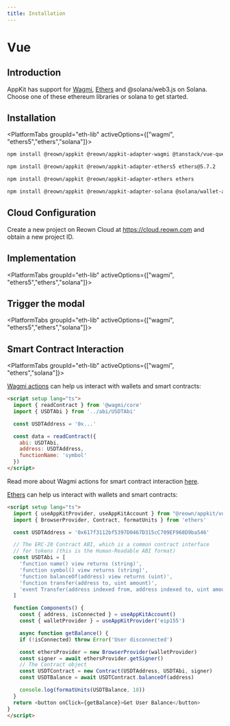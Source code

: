 ```yaml
---
title: Installation
---
```






# Vue

## Introduction

AppKit has support for [Wagmi](https://wagmi.sh/), [Ethers](https://docs.ethers.org/v6/) and @solana/web3.js on Solana. Choose one of these ethereum libraries or solana to get started.

## Installation

<PlatformTabs groupId="eth-lib" activeOptions={["wagmi", "ethers5","ethers","solana"]}>

<PlatformTabItem value="wagmi">

```bash npm2yarn
npm install @reown/appkit @reown/appkit-adapter-wagmi @tanstack/vue-query @wagmi/vue viem
```

</PlatformTabItem>
<PlatformTabItem value="ethers5">

```bash npm2yarn
npm install @reown/appkit @reown/appkit-adapter-ethers5 ethers@5.7.2
```

</PlatformTabItem>
<PlatformTabItem value="ethers">

```bash npm2yarn
npm install @reown/appkit @reown/appkit-adapter-ethers ethers
```

</PlatformTabItem>
<PlatformTabItem value="solana">

```bash npm2yarn
npm install @reown/appkit @reown/appkit-adapter-solana @solana/wallet-adapter-wallets
```

</PlatformTabItem>
</PlatformTabs>

<CloudBanner />

## Cloud Configuration

Create a new project on Reown Cloud at https://cloud.reown.com and obtain a new project ID.

## Implementation

<PlatformTabs groupId="eth-lib" activeOptions={["wagmi", "ethers5","ethers","solana"]}>
<PlatformTabItem value="wagmi">

<WagmiImplementation />

</PlatformTabItem>
<PlatformTabItem value="ethers5">

<Ethers5Implementation />

</PlatformTabItem>
<PlatformTabItem value="ethers">

<EthersImplementation />

</PlatformTabItem>
<PlatformTabItem value="solana">

<SolanaImplementation />

</PlatformTabItem>
</PlatformTabs>

## Trigger the modal

<PlatformTabs groupId="eth-lib" activeOptions={["wagmi", "ethers5","ethers","solana"]}>
<PlatformTabItem value="wagmi">

<WagmiModal />

</PlatformTabItem>
<PlatformTabItem value="ethers5">

<EthersModal />

</PlatformTabItem>
<PlatformTabItem value="ethers">

<EthersModal />

</PlatformTabItem>
<PlatformTabItem value="solana">
  <SolanaModal />
</PlatformTabItem>
</PlatformTabs>

## Smart Contract Interaction

<PlatformTabs groupId="eth-lib" activeOptions={["wagmi", "ethers","solana"]}>
<PlatformTabItem value="wagmi">

[Wagmi actions](https://wagmi.sh/core/api/actions/readContract) can help us interact with wallets and smart contracts:

```html
<script setup lang="ts">
  import { readContract } from '@wagmi/core'
  import { USDTAbi } from '../abi/USDTAbi'

  const USDTAddress = '0x...'

  const data = readContract({
    abi: USDTAbi,
    address: USDTAddress,
    functionName: 'symbol'
  })
</script>
```

Read more about Wagmi actions for smart contract interaction [here](https://wagmi.sh/core/actions/readContract).

</PlatformTabItem>
<PlatformTabItem value="ethers">

[Ethers](https://docs.ethers.org/v6/) can help us interact with wallets and smart contracts:

```html
<script setup lang="ts">
  import { useAppKitProvider, useAppKitAccount } from "@reown/appkit/vue";
  import { BrowserProvider, Contract, formatUnits } from 'ethers'

  const USDTAddress = '0x617f3112bf5397D0467D315cC709EF968D9ba546'

  // The ERC-20 Contract ABI, which is a common contract interface
  // for tokens (this is the Human-Readable ABI format)
  const USDTAbi = [
    'function name() view returns (string)',
    'function symbol() view returns (string)',
    'function balanceOf(address) view returns (uint)',
    'function transfer(address to, uint amount)',
    'event Transfer(address indexed from, address indexed to, uint amount)'
  ]

  function Components() {
    const { address, isConnected } = useAppKitAccount()
    const { walletProvider } = useAppKitProvider('eip155')

    async function getBalance() {
    if (!isConnected) throw Error('User disconnected')

    const ethersProvider = new BrowserProvider(walletProvider)
    const signer = await ethersProvider.getSigner()
    // The Contract object
    const USDTContract = new Contract(USDTAddress, USDTAbi, signer)
    const USDTBalance = await USDTContract.balanceOf(address)

    console.log(formatUnits(USDTBalance, 18))
  }
  return <button onClick={getBalance}>Get User Balance</button>
}
</script>
```

</PlatformTabItem>

<PlatformTabItem value="solana">
  <SolanaPrograms />
</PlatformTabItem>

</PlatformTabs>
